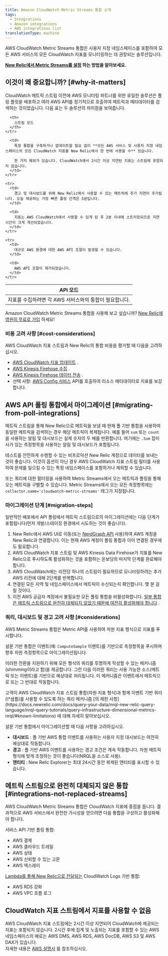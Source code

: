 ```yaml
---
title: Amazon CloudWatch Metric Streams 통합 소개
tags:
  - Integrations
  - Amazon integrations
  - AWS integrations list
translationType: machine
---
```


AWS CloudWatch Metric Streams 통합은 사용자 지정 네임스페이스를 포함하여 모든 AWS 서비스의 모든 CloudWatch 지표를 모니터링하는 데 권장되는 솔루션입니다.

**[New Relic에서 Metric Streams를 설정](/docs/infrastructure/amazon-integrations/connect/aws-metric-stream-setup) 하는 방법을 알아보세요.**

## 이것이 왜 중요합니까? [#why-it-matters]

CloudWatch 메트릭 스트림 이전에 AWS 모니터링 파트너를 위한 유일한 솔루션은 폴링 플릿을 배포하고 여러 AWS API를 정기적으로 호출하여 메트릭과 메타데이터를 검색하는 것이었습니다. 다음 표는 두 솔루션의 차이점을 보여줍니다.

<table>
  <thead>
    <tr>
      <th>
        API 모드
      </th>

      <th>
        스트림 모드
      </th>
    </tr>
  </thead>

  <tbody>
    <tr>
      <td>
        지표를 수집하려면 각 AWS 서비스와의 통합이 필요합니다.
      </td>

      <td>
        특정 통합을 구축하거나 업데이트할 필요 없이 **모든 AWS 서비스 및 사용자 지정 네임스페이스의 모든 CloudWatch 지표를 New Relic에서 한 번에 사용할 수** 있습니다.

        한 가지 예외가 있습니다. CloudWatch에서 2시간 이상 지연된 지표는 스트림에 포함되지 않습니다.
      </td>
    </tr>

    <tr>
      <td>
        경고 및 대시보드를 위해 New Relic에서 사용할 수 있는 메트릭에 추가 지연이 추가됩니다. 오늘 제공하는 가장 빠른 폴링 간격은 5분입니다.
      </td>

      <td>
        지표는 AWS CloudWatch에서 사용할 수 있게 된 후 2분 이내에 스트리밍되므로 지연 시간이 크게 개선되었습니다.
      </td>
    </tr>

    <tr>
      <td>
        대규모 AWS 환경에 대한 AWS API 조절이 발생할 수 있습니다.
      </td>

      <td>
        AWS API 조절이 제거되었습니다.
      </td>
    </tr>
  </tbody>
</table>

Amazon CloudWatch Metric Streams 통합을 사용해 보고 싶습니까? [New Relic에 영원히 무료로 가입](https://newrelic.com/signup) 하세요!

### 비용 고려 사항 [#cost-considerations]

AWS CloudWatch 지표 스트림과 New Relic의 통합 비용을 평가할 때 다음을 고려하십시오.

* [AWS CloudWatch 지표 업데이트](https://aws.amazon.com/cloudwatch/pricing/) .
* [AWS Kinesis Firehose 수집](https://aws.amazon.com/kinesis/data-firehose/pricing/) .
* [AWS Kinesis Firehose 데이터 전송](https://aws.amazon.com/kinesis/data-firehose/pricing/) .
* 선택 사항: [AWS Config 서비스](https://aws.amazon.com/config/pricing/) API를 호출하여 리소스 메타데이터로 지표를 보강합니다.

## AWS API 폴링 통합에서 마이그레이션 [#migrating-from-poll-integrations]

메트릭 스트림을 통해 New Relic으로 메트릭을 보낼 때 현재 폴 기반 통합을 사용하여 동일한 메트릭을 검색하는 경우 해당 메트릭이 복제됩니다. 예를 들어 `sum` 또는 `count` 을 사용하는 알림 및 대시보드는 실제 숫자의 두 배를 반환합니다. 여기에는 `.Sum` 접미사가 있는 측정항목을 사용하는 알림 및 대시보드가 포함됩니다.

테스트를 안전하게 수행할 수 있는 비프로덕션 New Relic 계정으로 데이터를 보내는 것이 좋습니다. 이것이 옵션이 아닌 경우 AWS CloudWatch 지표 스트림 필터를 사용하여 문제를 일으킬 수 있는 특정 네임스페이스를 포함하거나 제외할 수 있습니다.

또는 쿼리에 대한 필터링을 사용하여 Metric Streams에서 오는 메트릭과 폴링을 통해 오는 메트릭을 구별할 수 있습니다. Metric Streams에서 오는 모든 측정항목에는 `collector.name='cloudwatch-metric-streams'` 태그가 지정됩니다.

### 마이그레이션 단계 [#migration-steps]

일반적인 배포에서 API 폴링에서 메트릭 스트림으로의 마이그레이션에는 다음 단계가 포함됩니다(먼저 개발/스테이징 환경에서 시도하는 것이 좋습니다).

1. New Relic에서 AWS UI로 이동(또는 [NerdGraph API](/docs/apis/nerdgraph/examples/nerdgraph-cloud-integrations-api-tutorial/#link-aws-cloudwatch) 사용)하여 AWS 계정을 New Relic과 연결합니다. 이는 현재 AWS 계정이 폴링 통합과 이미 연결된 경우에도 필요합니다.
2. AWS CloudWatch 지표 스트림 및 AWS Kinesis Data Firehose가 지표를 New Relic으로 푸시하도록 활성화하는 것을 포함하는 온보딩의 마지막 단계를 완료해야 합니다.
3. AWS CloudWatch에는 리전당 하나의 스트림이 필요하므로 모니터링하려는 추가 AWS 리전에 대해 2단계를 반복합니다.
4. 연결된 모든 지역 및 네임스페이스에서 메트릭이 수신되는지 확인합니다. 몇 분 걸릴 것이다.
5. 이전 AWS 공급자 계정에서 불필요한 모든 폴링 통합을 비활성화합니다. [일부 통합은 메트릭 스트림으로 완전히 대체되지 않았기 때문에 여전히 활성화해야 합니다](/docs/infrastructure/amazon-integrations/connect/aws-metric-stream#integrations-not-replaced-streams) .

### 쿼리, 대시보드 및 경고 고려 사항 [#considerations]

AWS Metric Streams 통합은 Metric API를 사용하여 차원 지표 형식으로 지표를 푸시합니다.

설문 기반 통합은 이벤트(예: `ComputeSample` 이벤트)를 기반으로 측정항목을 푸시하며 향후 차원 측정항목으로 마이그레이션됩니다.

이러한 전환을 지원하기 위해 모든 형식의 쿼리를 투명하게 작성할 수 있는 메커니즘(shimming이라고 함)을 제공합니다. 그런 다음 이러한 쿼리는 사용 가능한 소스(메트릭 또는 이벤트)를 기반으로 예상대로 처리됩니다. 이 메커니즘은 이벤트에서 메트릭으로 또는 그 반대로 작동합니다.

<Callout variant="tip">
  고객이 AWS CloudWatch 지표 스트림 통합(차원 지표 형식)과 함께 이벤트 기반 쿼리(\*샘플)를 사용할 수 있도록 하는 쿼리 메커니즘 [의 제한 사항](https://docs.newrelic.com/docs/query-your-data/nrql-new-relic-query-language/nrql-query-tutorials/query-infrastructure-dimensional-metrics-nrql/#known-limitations) 에 대해 자세히 알아보십시오.
</Callout>

설문 기반 통합에서 마이그레이션할 때 다음 사항을 고려하십시오.

* **대시보드** : 폴 기반 AWS 통합 이벤트를 사용하는 사용자 지정 대시보드는 여전히 예상대로 작동합니다.
* **경고** : 폴 기반 AWS 이벤트를 사용하는 경고 조건은 계속 작동합니다. 차원 메트릭 형식에 맞게 조정하는 것이 좋습니다(NRQL을 소스로 사용).
* **엔티티** : New Relic Explorer는 최대 24시간 동안 복제된 엔티티를 표시할 수 있습니다.

## 메트릭 스트림으로 완전히 대체되지 않은 통합 [#integrations-not-replaced-streams]

AWS CloudWatch Metric Streams 통합은 CloudWatch 지표에 중점을 둡니다. 결과적으로 AWS 서비스에서 완전한 가시성을 얻으려면 다음 통합을 구성하고 활성화해야 합니다.

서비스 API 기반 폴링 통합:

* AWS 결제
* AWS 클라우드 트레일
* AWS 상태
* AWS 신뢰할 수 있는 고문
* AWS 엑스레이

[Lambda를 통해 New Relic으로 전달되는](/docs/logs/forward-logs/aws-lambda-sending-cloudwatch-logs) CloudWatch Logs 기반 통합:

* AWS RDS 강화
* AWS VPC 흐름 로그

## CloudWatch 지표 스트림에서 지표를 사용할 수 없음

AWS CloudWatch 지표 스트림에는 2시간 이상 지연되어 CloudWatch에 제공되는 지표는 포함되지 않습니다. 2시간 후에 집계 및 노출되는 지표를 포함할 수 있는 AWS 네임스페이스의 예로는 AWS DMS, AWS RDS, AWS DocDB, AWS S3 및 AWS DAX가 있습니다.  
자세한 내용은 [AWS 설명서](https://docs.aws.amazon.com/AmazonCloudWatch/latest/monitoring/CloudWatch-metric-streams-setup.html) 를 참조하십시오.